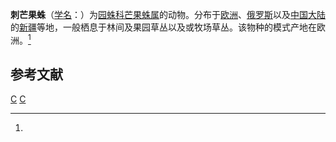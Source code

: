 {{Speciesbox 
| taxon = Mangora acalypha
| image = Mangora.acalypha.jpg
| binomial_authority = (Walckenaer, 1802)<ref name='id13682'>{{cite web| url =http://www.bioinfo.cn/db05/BjdwSpecies.php?action=view&id=13682| title =刺芒果蛛| work =《中国动物物种编目数据库》| publisher =中国科学院微生物研究所| author =中国科学院动物研究所| accessdate =2009-04-28| deadurl =yes| archiveurl =https://web.archive.org/web/20160305064413/http://www.bioinfo.cn/db05/BjdwSpecies.php?action=view&id=13682| archivedate =2016-03-05}}</ref>
}}

'''刺芒果蛛'''（[[学名|学名]]：{{lang|la|''Mangora acalypha''}}）为[[园蛛科|园蛛科]][[芒果蛛属|芒果蛛属]]的动物。分布于[[欧洲|欧洲]]、[[俄罗斯|俄罗斯]]以及[[中国大陆|中国大陆]]的[[新疆|新疆]]等地，一般栖息于林间及果园草丛以及或牧场草丛。该物种的模式产地在欧洲。<ref name='id13682'/>

== 参考文献 ==
{{reflist}}

{{Taxonbar}}
[[Category:1802年描述的动物|C]]
[[Category:芒果蛛属|C]]